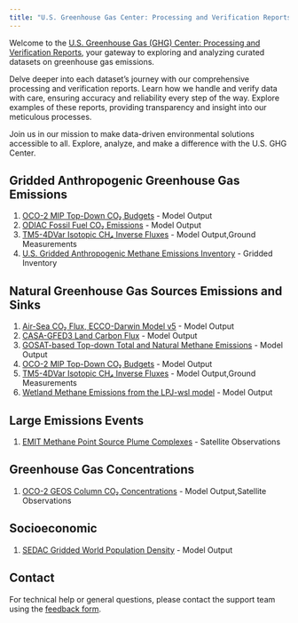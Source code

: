 ```yaml
---
title: "U.S. Greenhouse Gas Center: Processing and Verification Reports"
---
```


Welcome to the [U.S. Greenhouse Gas (GHG) Center: Processing and Verification Reports](https://earth.gov/ghgcenter), your gateway to exploring and analyzing curated datasets on greenhouse gas emissions.

Delve deeper into each dataset's journey with our comprehensive processing and verification reports. Learn how we handle and verify data with care, ensuring accuracy and reliability every step of the way. Explore examples of these reports, providing transparency and insight into our meticulous processes.

Join us in our mission to make data-driven environmental solutions accessible to all.
Explore, analyze, and make a difference with the U.S. GHG Center.

## Gridded Anthropogenic Greenhouse Gas Emissions
1. [OCO-2 MIP Top-Down CO₂ Budgets](processing_and_verification_reports/oco2-mip-co2budget-yeargrid-v1_Processing and Verification Report.qmd) - Model Output
2. [ODIAC Fossil Fuel CO₂ Emissions](processing_and_verification_reports/odiac-ffco2-monthgrid-v2022_Processing and Verification Report.qmd) - Model Output
3. [TM5-4DVar Isotopic CH₄ Inverse Fluxes](processing_and_verification_reports/tm54dvar-ch4flux-monthgrid-v1_Processing and Verification Report.qmd) - Model Output,Ground Measurements
4. [U.S. Gridded Anthropogenic Methane Emissions Inventory](processing_and_verification_reports/epa-ch4emission-grid-v2express_Processing and Verification Report.qmd) - Gridded Inventory

## Natural Greenhouse Gas Sources Emissions and Sinks
1. [Air-Sea CO₂ Flux, ECCO-Darwin Model v5](processing_and_verification_reports/eccodarwin-co2flux-monthgrid-v5_Processing and Verification Report.qmd) - Model Output
2. [CASA-GFED3 Land Carbon Flux](processing_and_verification_reports/casagfed-carbonflux-monthgrid-v3_Processing and Verification Report.qmd) - Model Output
3. [GOSAT-based Top-down Total and Natural Methane Emissions](processing_and_verification_reports/gosat-based-ch4budget-yeargrid-v1_Processing and Verification Report.qmd) - Model Output
4. [OCO-2 MIP Top-Down CO₂ Budgets](processing_and_verification_reports/oco2-mip-co2budget-yeargrid-v1_Processing and Verification Report.qmd) - Model Output
5. [TM5-4DVar Isotopic CH₄ Inverse Fluxes](processing_and_verification_reports/tm54dvar-ch4flux-monthgrid-v1_Processing and Verification Report.qmd) - Model Output,Ground Measurements
6. [Wetland Methane Emissions from the LPJ-wsl model](processing_and_verification_reports/lpjwsl-wetlandch4-grid-v1_Processing and Verification Report.qmd) - Model Output

## Large Emissions Events
1. [EMIT Methane Point Source Plume Complexes](processing_and_verification_reports/emit-ch4plume-v1_Processing and Verification Report.qmd) - Satellite Observations

## Greenhouse Gas Concentrations
1. [OCO-2 GEOS Column CO₂ Concentrations](processing_and_verification_reports/oco2geos-co2-daygrid-v10r_Processing and Verification Report.qmd) - Model Output,Satellite Observations

## Socioeconomic
1. [SEDAC Gridded World Population Density](processing_and_verification_reports/sedac-popdensity-yeargrid5yr-v4.11_Processing and Verification Report.qmd) - Model Output

## Contact

For technical help or general questions, please contact the support team using the [feedback form](https://docs.google.com/forms/d/e/1FAIpQLSeVWCrnca08Gt_qoWYjTo6gnj1BEGL4NCUC9VEiQnXA02gzVQ/viewform).